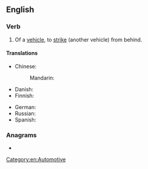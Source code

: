 {{also|rear end}}
==English==

===Verb===
{{en-verb|head=[[rear]]-[[end]]}}

# {{lb|en|transitive}} Of a [[vehicle]], to [[strike]] (another vehicle) from behind.

====Translations====
{{trans-top|of a vehicle, to strike (another vehicle) from behind}}
* Chinese:
*: Mandarin: {{t+|cmn|追尾|tr=zhuīwěi}}
* Danish: {{t-needed|da}}
* Finnish: {{t|fi|[[ajaa]] [[perä|perään]]}}
{{trans-mid}}
* German: {{t|de|[[hinten]] [[auffahren]]}}
* Russian: {{t|ru|[[въезжать]] [[в]] [[зад]]}}
* Spanish: {{t|es|chocar por detrás}}
{{trans-bottom}}

===Anagrams===
* {{anagrams|en|a=adeenrr|Naderer|Rearden}}

[[Category:en:Automotive]]